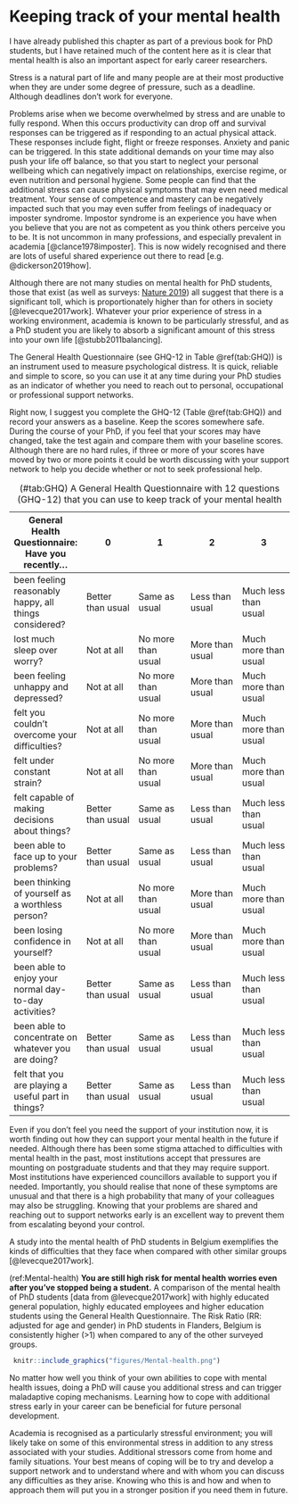 # Keeping track of your mental health {#mentalhealth}

I have already published this chapter as part of a previous book for PhD students, but I have retained much of the content here as it is clear that mental health is also an important aspect for early career researchers. 

Stress is a natural part of life and many people are at their most productive when they are under some degree of pressure, such as a deadline. Although deadlines don’t work for everyone. 

Problems arise when we become overwhelmed by stress and are unable to fully respond. When this occurs productivity can drop off and survival responses can be triggered as if responding to an actual physical attack. These responses include fight, flight or freeze responses. Anxiety and panic can be triggered. In this state additional demands on your time may also push your life off balance, so that you start to neglect your personal wellbeing which can negatively impact on relationships, exercise regime, or even nutrition and personal hygiene. Some people can find that the additional stress can cause physical symptoms that may even need medical treatment. Your sense of competence and mastery can be negatively impacted such that you may even suffer from feelings of inadequacy or imposter syndrome. Impostor syndrome is an experience you have when you believe that you are not as competent as you think others perceive you to be. It is not uncommon in many professions, and especially prevalent in academia [@clance1978imposter]. This is now widely recognised and there are lots of useful shared experience out there to read [e.g. @dickerson2019how].


Although there are not many studies on mental health for PhD students, those that exist (as well as surveys: [Nature 2019](https://www.nature.com/articles/d41586-019-03459-7)) all suggest that there is a significant toll, which is proportionately higher than for others in society [@levecque2017work]. Whatever your prior experience of stress in a working environment, academia is known to be particularly stressful, and as a PhD student you are likely to absorb a significant amount of this stress into your own life [@stubb2011balancing]. 

The General Health Questionnaire (see GHQ-12 in Table \@ref(tab:GHQ)) is an instrument used to measure psychological distress. It is quick, reliable and simple to score, so you can use it at any time during your PhD studies as an indicator of whether you need to reach out to personal, occupational or professional support networks. 

Right now, I suggest you complete the GHQ-12 (Table \@ref(tab:GHQ)) and record your answers as a baseline. Keep the scores somewhere safe. During the course of your PhD, if you feel that your scores may have changed, take the test again and compare them with your baseline scores. Although there are no hard rules, if three or more of your scores have moved by two or more points it could be worth discussing with your support network to help you decide whether or not to seek professional help.  

Table: (\#tab:GHQ) A General Health Questionnaire with 12 questions (GHQ-12) that you can use to keep track of your mental health

| General Health Questionnaire: Have you recently... | 0 | 1 | 2 | 3 |
|-|-|-|-|-|
| been feeling reasonably happy, all things considered? | Better than usual | Same as usual | Less than usual | Much less than usual |
| lost much sleep over worry? | Not at all | No more than usual | More than usual | Much more than usual | 
| been feeling unhappy and depressed? | Not at all | No more than usual | More than usual | Much more than usual |
| felt you couldn’t overcome your difficulties? | Not at all | No more than usual | More than usual | Much more than usual |
| felt under constant strain? | Not at all | No more than usual | More than usual | Much more than usual | 
| felt capable of making decisions about things? | Better than usual | Same as usual | Less than usual | Much less than usual |
| been able to face up to your problems? | Better than usual | Same as usual | Less than usual | Much less than usual | 
| been thinking of yourself as a worthless person? | Not at all | No more than usual | More than usual | Much more than usual |
| been losing confidence in yourself? | Not at all | No more than usual | More than usual | Much more than usual | 
| been able to enjoy your normal day-to-day activities? | Better than usual | Same as usual | Less than usual | Much less than usual |
| been able to concentrate on whatever you are doing? | Better than usual | Same as usual | Less than usual | Much less than usual |
| felt that you are playing a useful part in things? | Better than usual | Same as usual | Less than usual | Much less than usual |

  

Even if you don't feel you need the support of your institution now, it is worth finding out how they can support your mental health in the future if needed. Although there has been some stigma attached to difficulties with mental health in the past, most institutions accept that pressures are mounting on postgraduate students and that they may require support. Most institutions have experienced councillors available to support you if needed. Importantly, you should realise that none of these symptoms are unusual and that there is a high probability that many of your colleagues may also be struggling. Knowing that your problems are shared and reaching out to support networks early is an excellent way to prevent them from escalating beyond your control. 

A study into the mental health of PhD students in Belgium exemplifies the kinds of difficulties that they face when compared with other similar groups [@levecque2017work]. 

(ref:Mental-health) **You are still high risk for mental health worries even after you've stopped being a student.** A comparison of the mental health of PhD students [data from @levecque2017work] with highly educated general population, highly educated employees and higher education students using the General Health Questionnaire. The Risk Ratio (RR: adjusted for age and gender) in PhD students in Flanders, Belgium is consistently higher (>1) when compared to any of the other surveyed groups.

```{r Mental-health, echo=FALSE, out.width='80%', fig.cap="(ref:Mental-health)"}
 knitr::include_graphics("figures/Mental-health.png")
```


No matter how well you think of your own abilities to cope with mental health issues, doing a PhD will cause you additional stress and can trigger maladaptive coping mechanisms. Learning how to cope with additional stress early in your career can be beneficial for future personal development.

Academia is recognised as a particularly stressful environment; you will likely take on some of this environmental stress in addition to any stress associated with your studies. Additional stressors come from home and family situations. Your best means of coping will be to try and develop a support network and to understand where and with whom you can discuss any difficulties as they arise. Knowing who this is and how and when to approach them will put you in a stronger position if you need them in future.
